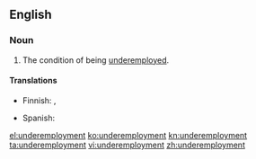 ==English==

===Noun===
{{en-noun|-}}

# The condition of being [[underemployed]].

====Translations====
{{trans-top|condition of being underemployed}}
* Finnish: {{t-|fi|alityöllisyys}}, {{t-|fi|vajaatyöllisyys}}
{{trans-mid}}
* Spanish: {{t+|es|subempleo|m}}
{{trans-bottom}}

[[el:underemployment]]
[[ko:underemployment]]
[[kn:underemployment]]
[[ta:underemployment]]
[[vi:underemployment]]
[[zh:underemployment]]
